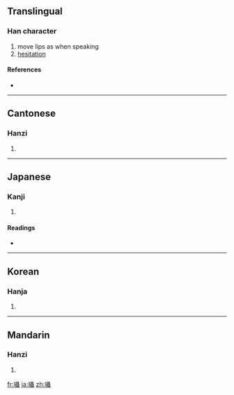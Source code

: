 {{also|嗫}}
==Translingual==

===Han character===
{{Han char|rn=30|rad=口|as=18|sn=21|four=6104<sub>1</sub>|canj=口尸十十 (RSJJ)}}

# move lips as when speaking
# [[hesitation]]

====References====
* {{Han ref|kx=0214.310|dkj=04615|dj=0437.180|hdz=10705.120|uh=56C1|ud=22209|bh=C4D9|bd=50393}}

----

==Cantonese==

===Hanzi===
{{yue-hanzi|jyut=|y=jip6|sim=嗫}}

# {{defn|Cantonese|sort=口18}}

----

==Japanese==

===Kanji===
{{ja-kanji|grade=|rs=口18}}

# {{defn|Japanese|sort=口18}}

====Readings====
* {{ja-readings|on=[[しょう]] (shō)|kun=[[ささやく]] (sasayaku)}}

----

==Korean==

===Hanja===
{{ko-hanja|hangeul=[[섭]], [[엽]]|rv=seop, yeop|mr=sŏp, yŏp}}

# {{defn|Korean|sort=口18}}

----

==Mandarin==

===Hanzi===
{{cmn-hanzi|sim=嗫|pin=[[niè]] ([[nie4]])|wg=nieh<sup>4</sup>}}

# {{defn|Mandarin|sort=口18}}

[[fr:囁]]
[[ja:囁]]
[[zh:囁]]